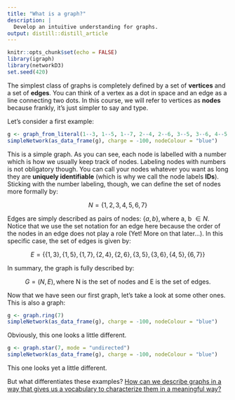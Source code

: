 ```yaml
---
title: "What is a graph?"
description: |
  Develop an intuitive understanding for graphs.
output: distill::distill_article
---
```


```r
knitr::opts_chunk$set(echo = FALSE)
library(igraph)
library(networkD3)
set.seed(420)
```

The simplest class of graphs is completely defined by a set of **vertices** and a set of **edges**.
You can think of a vertex as a dot in space and an edge as a line connecting two dots.
In this course, we will refer to vertices as **nodes** because frankly, it's just simpler to say and type.

Let's consider a first example:

```r
g <- graph_from_literal(1--3, 1--5, 1--7, 2--4, 2--6, 3--5, 3--6, 4--5, 6--7)
simpleNetwork(as_data_frame(g), charge = -100, nodeColour = "blue")
```

This is a simple graph.
As you can see, each node is labelled with a number which is how we usually keep track of nodes.
Labeling nodes with numbers is not obligatory though.
You can call your nodes whatever you want as long they are **uniquely identifiable** (which is why we call the node labels **IDs**).
Sticking with the number labeling, though, we can define the set of nodes more formally by:

$$
N = \{1, 2, 3, 4, 5, 6, 7\}
$$

Edges are simply described as pairs of nodes: $\{a, b\}, \text{where a, b } \in N$.
Notice that we use the set notation for an edge here because the order of the nodes in an edge does not play a role (Yet! More on that later...).
In this specific case, the set of edges is given by:

$$
E = \{\{1, 3\}, \{1, 5\}, \{1, 7\}, \{2, 4\}, \{2, 6\}, \{3, 5\}, \{3, 6\}, \{4, 5\}, \{6, 7\}\}
$$

In summary, the graph is fully described by:

$$
G = (N, E), \text{where N is the set of nodes and E is the set of edges.}
$$

Now that we have seen our first graph, let's take a look at some other ones.
This is also a graph:

```r
g <- graph.ring(7)
simpleNetwork(as_data_frame(g), charge = -100, nodeColour = "blue")
```

Obviously, this one looks a little different.

```r
g <- graph.star(7, mode = "undirected")
simpleNetwork(as_data_frame(g), charge = -100, nodeColour = "blue")
```

This one looks yet a little different.

But what differentiates these examples?
[How can we describe graphs in a way that gives us a vocabulary to characterize them in a meaningful way?](./talking-about-graphs.html)

